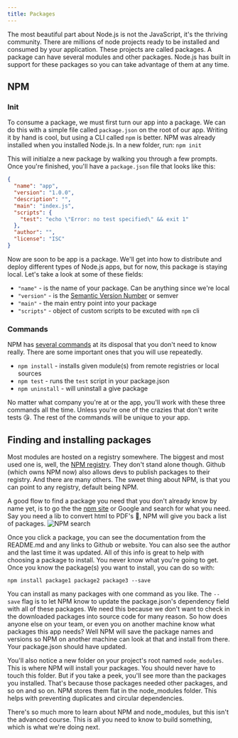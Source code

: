 ```yaml
---
title: Packages
---
```

The most beautiful part about Node.js is not the JavaScript,
it's the thriving community. There are millions of node projects ready to be installed
and consumed by your application. These projects are called packages. A package
can have several modules and other packages.
Node.js has built in support for these packages so you can take
advantage of them at any time.

## NPM
### Init
To consume a package, we must first turn our app into a package.
We can do this with a simple file called `package.json` on the root
of our app. Writing it by hand is cool, but using a CLI called `npm`
is better. NPM was already installed when you installed Node.js.
In a new folder, run:
`npm init`

This will initialze a new package by walking you through a few
prompts. Once you're finished, you'll have a `package.json` file that looks
like this:

```json
{
  "name": "app",
  "version": "1.0.0",
  "description": "",
  "main": "index.js",
  "scripts": {
    "test": "echo \"Error: no test specified\" && exit 1"
  },
  "author": "",
  "license": "ISC"
}
```
Now are soon to be app is a package. We'll get into how to distribute and deploy different types
of Node.js apps, but for now, this package is staying local. Let's take a look at some of
these fields:
* `"name"` - is the name of your package. Can be anything since we're local
* `"version"` - is the [Semantic Version Number](https://semver.org/) or semver
* `"main"` - the main entry point into your package
* `"scripts"` - object of custom scripts to be excuted with `npm` cli

### Commands
NPM has [several commands](https://docs.npmjs.com/cli/v6/commands) at its disposal that
you don't need to know really. There are some important ones that you will use
repeatedly.

* `npm install` - installs given module(s) from remote registries or local sources
* `npm test` - runs the `test` script in your package.json
* `npm uninstall` - will uninstall a give package

No matter what company you're at or the app, you'll work with these three commands
all the time. Unless you're one of the crazies that don't write tests 😘. The rest
of the commands will be unique to your app.

## Finding and installing packages
Most modules are hosted on a registry somewhere. The biggest and most used one is, well, the
[NPM registry](https://www.npmjs.com/). They don't stand alone though. Github (which owns NPM now)
also allows devs to publish packages to their registry. And there are many others. The sweet thing
about NPM, is that you can point to any registry, default being NPM.

A good flow to find a package you need that you don't already know by name yet,
is to go the the [npm site](https://www.npmjs.com/) or Google and search for what you need.
Say you need a lib to convert html to PDF's 🤷, NPM will give you back a list of packages.
![NPM search](/npm_search.png)

Once you click a package, you can see the documentation from the README.md and any links
to Github or website. You can also see the author and the last time it was updated. All
of this info is great to help with choosing a package to install. You never know what you're
going to get. Once you know the package(s) you want to install, you can do so with:

`npm install package1 package2 package3 --save`

You can install as many packages with one command as you like. The `--save` flag is
to let NPM know to update the package.json's dependency field with all of these packages.
We need this because we don't want to check in the downloaded packages into source code
for many reason. So how does anyone else on your team, or even you on another machine know
what packages this app needs? Well NPM will save the package names and versions so NPM
on another machine can look at that and install from there. Your package.json should have
updated.

You'll also notice a new folder on your project's root named `node_modules`. This is where
NPM will install your packages. You should never have to touch this folder. But if you take a
peek, you'll see more than the packages you installed. That's because those packages needed
other packages, and so on and so on. NPM stores them flat in the node_modules folder. This
helps with preventing duplicates and circular dependencies.


There's so much more to learn about NPM and node_modules, but this isn't the advanced course.
This is all you need to know to build something, which is what we're doing next.
